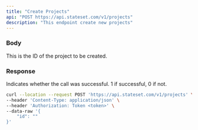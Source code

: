 ```yaml
---
title: "Create Projects"
api: "POST https://api.stateset.com/v1/projects"
description: "This endpoint create new projects"
---
```


### Body

<ParamField body="id" type="string">
  This is the ID of the project to be created.
</ParamField>

### Response

<ResponseField name="success" type="number">
  Indicates whether the call was successful. 1 if successful, 0 if not.
</ResponseField>

<RequestExample>

```bash cURL
curl --location --request POST 'https://api.stateset.com/v1/projects' \
--header 'Content-Type: application/json' \
--header 'Authorization: Token <token>' \
--data-raw '{
    "id": ""
}'
```

</RequestExample>
